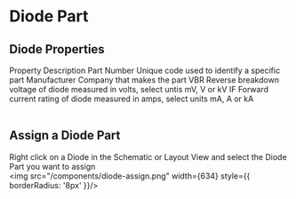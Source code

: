 
# Diode Part

## Diode Properties
<Table>
  <thead>
    <Table.Tr>
      <Table.Th>Property</Table.Th>
      <Table.Th>Description</Table.Th>
    </Table.Tr>
  </thead>
  <tbody>
    <Table.Tr>
      <Table.Td>Part Number</Table.Td>
      <Table.Td>Unique code used to identify a specific part</Table.Td>
    </Table.Tr>
    <Table.Tr>
      <Table.Td>Manufacturer</Table.Td>
      <Table.Td>Company that makes the part</Table.Td>
    </Table.Tr>
    <Table.Tr>
      <Table.Td>VBR</Table.Td>
      <Table.Td>Reverse breakdown voltage of diode measured in volts, select untis mV, V or kV</Table.Td>
    </Table.Tr>
    <Table.Tr>
      <Table.Td>IF</Table.Td>
      <Table.Td>Forward current rating of diode measured in amps, select units mA, A or kA</Table.Td>
    </Table.Tr>
  </tbody>
</Table>

## Assign a Diode Part
Right click on a Diode in the Schematic or Layout View and select the Diode Part you want to assign
<br />
<img src="/components/diode-assign.png" width={634} style={{ borderRadius: '8px' }}/>